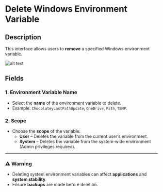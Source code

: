# **Delete Windows Environment Variable**

## Description

This interface allows users to **remove** a specified Windows environment variable.

![alt text](../../assets/system/delete-windows-environment-variable.png)

## **Fields**

### **1. Environment Variable Name**

- Select the **name** of the environment variable to delete.
- Example: `ChocolateyLastPathUpdate`, `OneDrive`, `Path`, `TEMP`.

### **2. Scope**

- Choose the **scope** of the variable:
  - **User** – Deletes the variable from the current user’s environment.
  - **System** – Deletes the variable from the system-wide environment (Admin privileges required).

---

### **⚠ Warning**

- Deleting system environment variables can affect **applications** and **system stability**.
- Ensure **backups** are made before deletion.